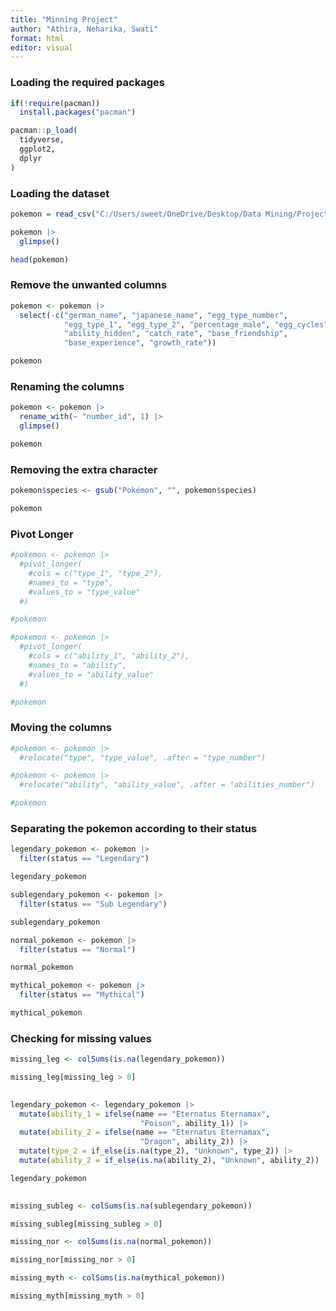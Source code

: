 ```yaml
---
title: "Minning Project"
author: "Athira, Neharika, Swati"
format: html
editor: visual
---
```


### Loading the required packages

```r

if(!require(pacman))
  install.packages("pacman")

pacman::p_load(
  tidyverse,
  ggplot2,
  dplyr
)

```

### Loading the dataset

```r
pokemon = read_csv("C:/Users/sweet/OneDrive/Desktop/Data Mining/Project/archive (19)/pokedex_(Update_05.20).csv")

pokemon |>
  glimpse()
```


```r
head(pokemon)

```

### Remove the unwanted columns

```r

pokemon <- pokemon |>
  select(-c("german_name", "japanese_name", "egg_type_number", 
            "egg_type_1", "egg_type_2", "percentage_male", "egg_cycles", 
            "ability_hidden", "catch_rate", "base_friendship", 
            "base_experience", "growth_rate"))

```

```r

pokemon

```

### Renaming the columns

```r

pokemon <- pokemon |>
  rename_with(~ "number_id", 1) |>
  glimpse()

pokemon

```

### Removing the extra character

```r

pokemon$species <- gsub("Pokémon", "", pokemon$species)

```

```r

pokemon

```

### Pivot Longer

```r

#pokemon <- pokemon |>
  #pivot_longer(
    #cols = c("type_1", "type_2"),
    #names_to = "type",
    #values_to = "type_value"
  #) 

#pokemon

```

```r

#pokemon <- pokemon |>
  #pivot_longer(
    #cols = c("ability_1", "ability_2"),
    #names_to = "ability",
    #values_to = "ability_value"
  #) 

#pokemon

```

### Moving the columns

```r

#pokemon <- pokemon |>
  #relocate("type", "type_value", .after = "type_number")

#pokemon <- pokemon |>
  #relocate("ability", "ability_value", .after = "abilities_number")

```

```r

#pokemon

```


### Separating the pokemon according to their status

```r

legendary_pokemon <- pokemon |>
  filter(status == "Legendary")

legendary_pokemon

sublegendary_pokemon <- pokemon |>
  filter(status == "Sub Legendary") 

sublegendary_pokemon

normal_pokemon <- pokemon |>
  filter(status == "Normal")

normal_pokemon

mythical_pokemon <- pokemon |>
  filter(status == "Mythical") 

mythical_pokemon

```

### Checking for missing values 

```r

missing_leg <- colSums(is.na(legendary_pokemon))

missing_leg[missing_leg > 0]
  

```

```r

legendary_pokemon <- legendary_pokemon |>
  mutate(ability_1 = ifelse(name == "Eternatus Eternamax", 
                             "Poison", ability_1)) |>
  mutate(ability_2 = ifelse(name == "Eternatus Eternamax", 
                             "Dragon", ability_2)) |>
  mutate(type_2 = if_else(is.na(type_2), "Unknown", type_2)) |>
  mutate(ability_2 = if_else(is.na(ability_2), "Unknown", ability_2))

legendary_pokemon
  
```


```r

missing_subleg <- colSums(is.na(sublegendary_pokemon))

missing_subleg[missing_subleg > 0]

```

```r

missing_nor <- colSums(is.na(normal_pokemon))

missing_nor[missing_nor > 0]

```

```r

missing_myth <- colSums(is.na(mythical_pokemon))

missing_myth[missing_myth > 0]

```

